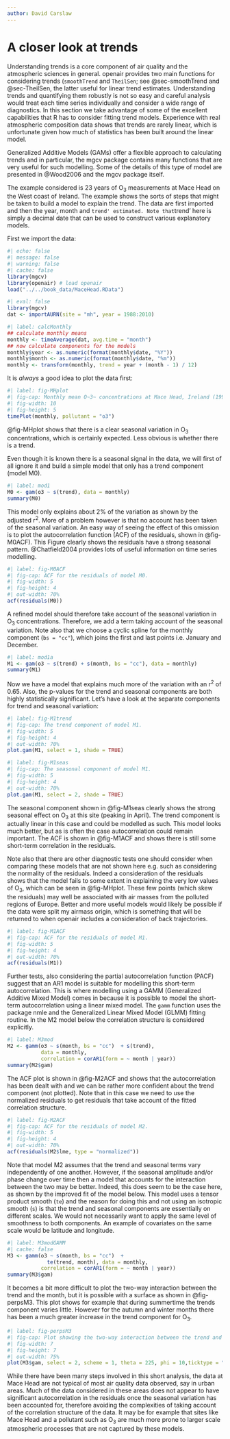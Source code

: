 ```yaml
---
author: David Carslaw
---
```


# A closer look at trends {#sec-trends-gam}

Understanding trends is a core component of air quality and the atmospheric sciences in general. [openair]{.pkg} provides two main functions for considering trends (`smoothTrend` and `TheilSen`; see @sec-smoothTrend and @sec-TheilSen, the latter useful for linear trend estimates. Understanding trends and quantifying them robustly is not so easy and careful analysis would treat each time series individually and consider a wide range of diagnostics. In this section we take advantage of some of the excellent capabilities that R has to consider fitting trend models. Experience with real atmospheric composition data shows that trends are rarely linear, which is unfortunate given how much of statistics has been built around the linear model.

Generalized Additive Models (GAMs) offer a flexible approach to calculating trends and in particular, the [mgcv]{.pkg} package contains many functions that are very useful for such modelling. Some of the details of this type of model are presented in @Wood2006 and the [mgcv]{.pkg} package itself.

The example considered is 23 years of O~3~ measurements at Mace Head on the West coast of Ireland. The example shows the sorts of steps that might be taken to build a model to explain the trend. The data are first imported and then the year, month and `trend' estimated. Note that`trend' here is simply a decimal date that can be used to construct various explanatory models.

First we import the data:

```r
#| echo: false
#| message: false
#| warning: false
#| cache: false
library(mgcv)
library(openair) # load openair
load("../../book_data/MaceHead.RData")
```

```r
#| eval: false
library(mgcv)
dat <- importAURN(site = "mh", year = 1988:2010)
```

```r
#| label: calcMonthly
## calculate monthly means
monthly <- timeAverage(dat, avg.time = "month")
## now calculate components for the models
monthly$year <- as.numeric(format(monthly$date, "%Y"))
monthly$month <- as.numeric(format(monthly$date, "%m"))
monthly <- transform(monthly, trend = year + (month - 1) / 12)
```

It is *always* a good idea to plot the data first:

```r
#| label: fig-MHplot
#| fig-cap: Monthly mean O~3~ concentrations at Mace Head, Ireland (1998--2010).
#| fig-width: 10
#| fig-height: 5
timePlot(monthly, pollutant = "o3")
```

@fig-MHplot shows that there is a clear seasonal variation in O~3~ concentrations, which is certainly expected. Less obvious is whether there is a trend.

Even though it is known there is a seasonal signal in the data, we will first of all ignore it and build a simple model that only has a trend component (model M0).

```r
#| label: mod1
M0 <- gam(o3 ~ s(trend), data = monthly)
summary(M0)
```

This model only explains about 2% of the variation as shown by the adjusted r^2^. More of a problem however is that no account has been taken of the seasonal variation. An easy way of seeing the effect of this omission is to plot the autocorrelation function (ACF) of the residuals, shown in @fig-M0ACF). This Figure clearly shows the residuals have a strong seasonal pattern. @Chatfield2004 provides lots of useful information on time series modelling.

```r
#| label: fig-M0ACF
#| fig-cap: ACF for the residuals of model M0.
#| fig-width: 5
#| fig-height: 4
#| out-width: 70%
acf(residuals(M0))
```

A refined model should therefore take account of the seasonal variation in O~3~ concentrations. Therefore, we add a term taking account of the seasonal variation. Note also that we choose a cyclic spline for the monthly component (`bs = "cc"`), which joins the first and last points i.e. January and December.

```r
#| label: mod1a
M1 <- gam(o3 ~ s(trend) + s(month, bs = "cc"), data = monthly)
summary(M1)
```

Now we have a model that explains much more of the variation with an r^2^ of 0.65. Also, the p-values for the trend and seasonal components are both highly statistically significant. Let's have a look at the separate components for trend and seasonal variation:

```r
#| label: fig-M1trend
#| fig-cap: The trend component of model M1.
#| fig-width: 5
#| fig-height: 4
#| out-width: 70%
plot.gam(M1, select = 1, shade = TRUE)
```

```r
#| label: fig-M1seas
#| fig-cap: The seasonal component of model M1.
#| fig-width: 5
#| fig-height: 4
#| out-width: 70%
plot.gam(M1, select = 2, shade = TRUE)
```

The seasonal component shown in @fig-M1seas clearly shows the strong seasonal effect on O~3~ at this site (peaking in April). The trend component is actually linear in this case and could be modelled as such. This model looks much better, but as is often the case autocorrelation could remain important. The ACF is shown in @fig-M1ACF and shows there is still some short-term correlation in the residuals.

Note also that there are other diagnostic tests one should consider when comparing these models that are not shown here e.g. such as considering the normality of the residuals. Indeed a consideration of the residuals shows that the model fails to some extent in explaining the very low values of O~3~, which can be seen in @fig-MHplot. These few points (which skew the residuals) may well be associated with air masses from the polluted regions of Europe. Better and more useful models would likely be possible if the data were split my airmass origin, which is something that will be returned to when [openair]{.pkg} includes a consideration of back trajectories.

```r
#| label: fig-M1ACF
#| fig-cap: ACF for the residuals of model M1.
#| fig-width: 5
#| fig-height: 4
#| out-width: 70%
acf(residuals(M1))
```

Further tests, also considering the partial autocorrelation function (PACF) suggest that an AR1 model is suitable for modelling this short-term autocorrelation. This is where modelling using a GAMM (Generalized Additive Mixed Model) comes in because it is possible to model the short-term autocorrelation using a linear mixed model. The `gamm` function uses the package [nmle]{.pkg} and the Generalized Linear Mixed Model (GLMM) fitting routine. In the M2 model below the correlation structure is considered explicitly.

```r
#| label: M3mod
M2 <- gamm(o3 ~ s(month, bs = "cc")  + s(trend), 
           data = monthly,
           correlation = corAR1(form = ~ month | year))
summary(M2$gam)
```

The ACF plot is shown in @fig-M2ACF and shows that the autocorrelation has been dealt with and we can be rather more confident about the trend component (not plotted). Note that in this case we need to use the normalized residuals to get residuals that take account of the fitted correlation structure.

```r
#| label: fig-M2ACF
#| fig-cap: ACF for the residuals of model M2.
#| fig-width: 5
#| fig-height: 4
#| out-width: 70%
acf(residuals(M2$lme, type = "normalized"))
```

Note that model M2 assumes that the trend and seasonal terms vary independently of one another. However, if the seasonal amplitude and/or phase change over time then a model that accounts for the interaction between the two may be better. Indeed, this does seem to be the case here, as shown by the improved fit of the model below. This model uses a tensor product smooth (`te`) and the reason for doing this and not using an isotropic smooth (`s`) is that the trend and seasonal components are essentially on different scales. We would not necessarily want to apply the same level of smoothness to both components. An example of covariates on the same scale would be latitude and longitude.

```r
#| label: M3modGAMM
#| cache: false
M3 <- gamm(o3 ~ s(month, bs = "cc")  + 
             te(trend, month), data = monthly,
           correlation = corAR1(form = ~ month | year))
summary(M3$gam)
```

It becomes a bit more difficult to plot the two-way interaction between the trend and the month, but it is possible with a surface as shown in @fig-perpsM3. This plot shows for example that during summertime the trends component varies little. However for the autumn and winter months there has been a much greater increase in the trend component for O~3~.

```r
#| label: fig-perpsM3
#| fig-cap: Plot showing the two-way interaction between the trend and seasonal components.
#| fig-width: 7
#| fig-height: 7
#| out-width: 75%
plot(M3$gam, select = 2, scheme = 1, theta = 225, phi = 10,ticktype = "detailed")
```

While there have been many steps involved in this short analysis, the data at Mace Head are not typical of most air quality data observed, say in urban areas. Much of the data considered in these areas does not appear to have significant autocorrelation in the residuals once the seasonal variation has been accounted for, therefore avoiding the complexities of taking account of the correlation structure of the data. It may be for example that sites like Mace Head and a pollutant such as O~3~ are much more prone to larger scale atmospheric processes that are not captured by these models.
